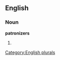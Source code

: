 
==English==

===Noun===
'''patronizers'''

# {{plural of|[[patronizer]]}}

[[Category:English plurals]]